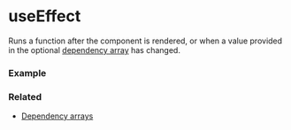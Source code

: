 
# useEffect

Runs a function after the component is rendered, or 
when a value provided in the optional 
<a href="/docs/hooks/dependency-arrays">dependency array</a>
has changed.

### Example

<CopyInnerText>
<ExampleCode />
</CopyInnerText>

### Related
<ul>
  <li><a href="/docs/hooks/dependency-arrays">Dependency arrays</a></li>
</ul>